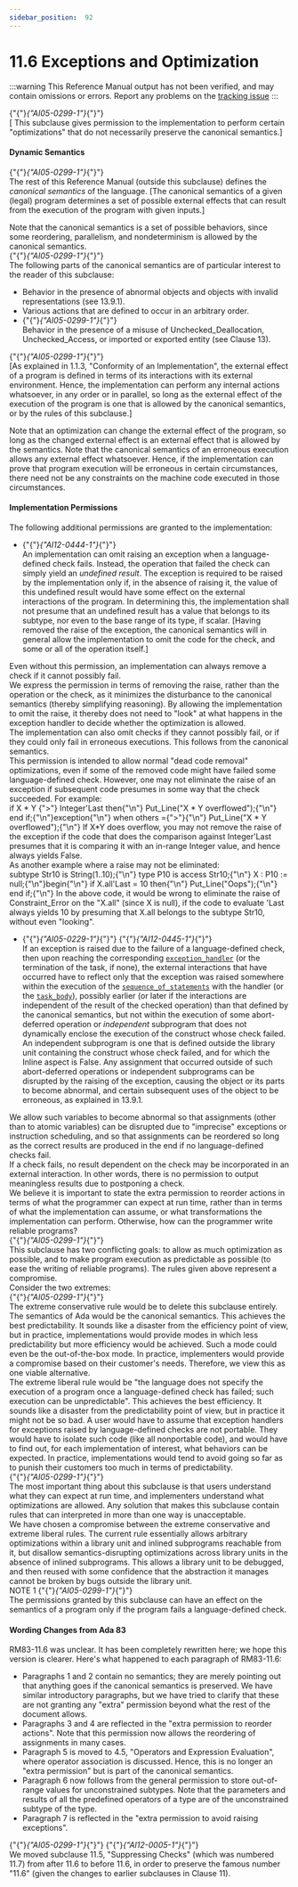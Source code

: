 ---
sidebar_position:  92
---

# 11.6 Exceptions and Optimization

:::warning
This Reference Manual output has not been verified,
and may contain omissions or errors.
Report any problems on the [tracking issue](https://github.com/ada-lang-io/ada-lang-io/issues/20)
:::


<p>{"{"}<em>{"AI05-0299-1"}</em>{"}"} <br />[ This subclause gives permission to the implementation to perform certain "optimizations" that do not necessarily preserve the canonical semantics.] <br /></p>


#### Dynamic Semantics

<p>{"{"}<em>{"AI05-0299-1"}</em>{"}"} <br />The rest of this Reference Manual (outside this subclause) defines the <em>canonical semantics</em> of the language. [The canonical semantics of a given (legal) program determines a set of possible external effects that can result from the execution of the program with given inputs.] <br /></p>

<Admonition type="aarm" aarm="ramification" title="Ramification: ">
<strong></strong>Note that the canonical semantics is a set of possible behaviors, since some reordering, parallelism, and nondeterminism is allowed by the canonical semantics. <br /></Admonition>

<Admonition type="aarm" aarm="discussion" title="Discussion: ">
<strong></strong>{"{"}<em>{"AI05-0299-1"}</em>{"}"} <br />The following parts of the canonical semantics are of particular interest to the reader of this subclause: <br /></Admonition>

<ul>
<li>Behavior in the presence of abnormal objects and objects with invalid representations (see 13.9.1).<br /></li>
<li>Various actions that are defined to occur in an arbitrary order.<br /></li>
<li>{"{"}<em>{"AI05-0299-1"}</em>{"}"} <br />Behavior in the presence of a misuse of Unchecked_Deallocation, Unchecked_Access, or imported or exported entity (see Clause 13). <br /></li>
</ul>
<p>{"{"}<em>{"AI05-0299-1"}</em>{"}"} <br />[As explained in 1.1.3, "Conformity of an Implementation", the external effect of a program is defined in terms of its interactions with its external environment. Hence, the implementation can perform any internal actions whatsoever, in any order or in parallel, so long as the external effect of the execution of the program is one that is allowed by the canonical semantics, or by the rules of this subclause.] <br /></p>

<Admonition type="aarm" aarm="ramification" title="Ramification: ">
<strong></strong>Note that an optimization can change the external effect of the program, so long as the changed external effect is an external effect that is allowed by the semantics. Note that the canonical semantics of an erroneous execution allows any external effect whatsoever. Hence, if the implementation can prove that program execution will be erroneous in certain circumstances, there need not be any constraints on the machine code executed in those circumstances. <br /></Admonition>


#### Implementation Permissions

<p>The following additional permissions are granted to the implementation: <br /></p>

<ul>
<li>{"{"}<em>{"AI12-0444-1"}</em>{"}"} <br />An implementation can omit raising an exception when a language-defined check fails. Instead, the operation that failed the check can simply yield an <em>undefined result</em>. The exception is required to be raised by the implementation only if, in the absence of raising it, the value of this undefined result would have some effect on the external interactions of the program. In determining this, the implementation shall not presume that an undefined result has a value that belongs to its subtype, nor even to the base range of its type, if scalar. [Having removed the raise of the exception, the canonical semantics will in general allow the implementation to omit the code for the check, and some or all of the operation itself.] <br /></li>
</ul>
<Admonition type="aarm" aarm="ramification" title="Ramification: ">
<strong></strong>Even without this permission, an implementation can always remove a check if it cannot possibly fail. <br /></Admonition>

<Admonition type="aarm" aarm="reason" title="Reason: ">
<strong></strong>We express the permission in terms of removing the raise, rather than the operation or the check, as it minimizes the disturbance to the canonical semantics (thereby simplifying reasoning). By allowing the implementation to omit the raise, it thereby does not need to "look" at what happens in the exception handler to decide whether the optimization is allowed. <br /></Admonition>

<Admonition type="aarm" aarm="discussion" title="Discussion: ">
<strong></strong>The implementation can also omit checks if they cannot possibly fail, or if they could only fail in erroneous executions. This follows from the canonical semantics. <br /></Admonition>

<Admonition type="aarm" aarm="implementation-note" title="Implementation Note: ">
<strong></strong>This permission is intended to allow normal "dead code removal" optimizations, even if some of the removed code might have failed some language-defined check. However, one may not eliminate the raise of an exception if subsequent code presumes in some way that the check succeeded. For example: <br /></Admonition>

<CodeBlock>
  if X * Y {">"} Integer'Last then{"\n"}      Put_Line("X * Y overflowed");{"\n"}  end if;{"\n"}exception{"\n"}  when others ={">"}{"\n"}      Put_Line("X * Y overflowed");{"\n"}

</CodeBlock>
<Admonition type="aarm" aarm="note" title="Note: ">
If X*Y does overflow, you may not remove the raise of the exception if the code that does the comparison against Integer'Last presumes that it is comparing it with an in-range Integer value, and hence always yields False.<br /></Admonition>

<Admonition type="aarm" aarm="note" title="Note: ">
As another example where a raise may not be eliminated: <br /></Admonition>

<CodeBlock>
  subtype Str10 is String(1..10);{"\n"}  type P10 is access Str10;{"\n"}  X : P10 := null;{"\n"}begin{"\n"}  if X.all'Last = 10 then{"\n"}      Put_Line("Oops");{"\n"}  end if;{"\n"}

</CodeBlock>
<Admonition type="aarm" aarm="note" title="Note: ">
In the above code, it would be wrong to eliminate the raise of Constraint_Error on the "X.all" (since X is null), if the code to evaluate 'Last always yields 10 by presuming that X.all belongs to the subtype Str10, without even "looking". <br /></Admonition>

<ul>
<li>{"{"}<em>{"AI05-0229-1"}</em>{"}"} {"{"}<em>{"AI12-0445-1"}</em>{"}"} <br />If an exception is raised due to the failure of a language-defined check, then upon reaching the corresponding <code><a href="../AA-11/AA-11.2#S0305">exception_handler</a></code> (or the termination of the task, if none), the external interactions that have occurred have to reflect only that the exception was raised somewhere within the execution of the <code><a href="../AA-5/AA-5.1#S0166">sequence_of_statements</a></code> with the handler (or the <code><a href="../AA-9/AA-9.1#S0248">task_body</a></code>), possibly earlier (or later if the interactions are independent of the result of the checked operation) than that defined by the canonical semantics, but not within the execution of some abort-deferred operation or <em>independent</em> subprogram that does not dynamically enclose the execution of the construct whose check failed. An independent subprogram is one that is defined outside the library unit containing the construct whose check failed, and for which the Inline aspect is False. Any assignment that occurred outside of such abort-deferred operations or independent subprograms can be disrupted by the raising of the exception, causing the object or its parts to become abnormal, and certain subsequent uses of the object to be erroneous, as explained in 13.9.1. <br /></li>
</ul>
<Admonition type="aarm" aarm="reason" title="Reason: ">
<strong></strong>We allow such variables to become abnormal so that assignments (other than to atomic variables) can be disrupted due to "imprecise" exceptions or instruction scheduling, and so that assignments can be reordered so long as the correct results are produced in the end if no language-defined checks fail. <br /></Admonition>

<Admonition type="aarm" aarm="ramification" title="Ramification: ">
<strong></strong>If a check fails, no result dependent on the check may be incorporated in an external interaction. In other words, there is no permission to output meaningless results due to postponing a check. <br /></Admonition>

<Admonition type="aarm" aarm="discussion" title="Discussion: ">
<strong></strong>We believe it is important to state the extra permission to reorder actions in terms of what the programmer can expect at run time, rather than in terms of what the implementation can assume, or what transformations the implementation can perform. Otherwise, how can the programmer write reliable programs?<br /></Admonition>

<Admonition type="aarm" aarm="note" title="Note: ">
{"{"}<em>{"AI05-0299-1"}</em>{"}"} <br />This subclause has two conflicting goals: to allow as much optimization as possible, and to make program execution as predictable as possible (to ease the writing of reliable programs). The rules given above represent a compromise.<br /></Admonition>

<Admonition type="aarm" aarm="note" title="Note: ">
Consider the two extremes:<br /></Admonition>

<Admonition type="aarm" aarm="note" title="Note: ">
{"{"}<em>{"AI05-0299-1"}</em>{"}"} <br />The extreme conservative rule would be to delete this subclause entirely. The semantics of Ada would be the canonical semantics. This achieves the best predictability. It sounds like a disaster from the efficiency point of view, but in practice, implementations would provide modes in which less predictability but more efficiency would be achieved. Such a mode could even be the out-of-the-box mode. In practice, implementers would provide a compromise based on their customer's needs. Therefore, we view this as one viable alternative.<br /></Admonition>

<Admonition type="aarm" aarm="note" title="Note: ">
The extreme liberal rule would be "the language does not specify the execution of a program once a language-defined check has failed; such execution can be unpredictable". This achieves the best efficiency. It sounds like a disaster from the predictability point of view, but in practice it might not be so bad. A user would have to assume that exception handlers for exceptions raised by language-defined checks are not portable. They would have to isolate such code (like all nonportable code), and would have to find out, for each implementation of interest, what behaviors can be expected. In practice, implementations would tend to avoid going so far as to punish their customers too much in terms of predictability.<br /></Admonition>

<Admonition type="aarm" aarm="note" title="Note: ">
{"{"}<em>{"AI05-0299-1"}</em>{"}"} <br />The most important thing about this subclause is that users understand what they can expect at run time, and implementers understand what optimizations are allowed. Any solution that makes this subclause contain rules that can interpreted in more than one way is unacceptable.<br /></Admonition>

<Admonition type="aarm" aarm="note" title="Note: ">
We have chosen a compromise between the extreme conservative and extreme liberal rules. The current rule essentially allows arbitrary optimizations within a library unit and inlined subprograms reachable from it, but disallow semantics-disrupting optimizations across library units in the absence of inlined subprograms. This allows a library unit to be debugged, and then reused with some confidence that the abstraction it manages cannot be broken by bugs outside the library unit. <br /></Admonition>

<Admonition type="aarm" aarm="note" title="Note: ">
NOTE 1   {"{"}<em>{"AI05-0299-1"}</em>{"}"} <br />The permissions granted by this subclause can have an effect on the semantics of a program only if the program fails a language-defined check. <br /></Admonition>


#### Wording Changes from Ada 83

<Admonition type="aarm" aarm="note" title="Note: ">
RM83-11.6 was unclear. It has been completely rewritten here; we hope this version is clearer. Here's what happened to each paragraph of RM83-11.6: <br /></Admonition>

<ul>
<li>Paragraphs 1 and 2 contain no semantics; they are merely pointing out that anything goes if the canonical semantics is preserved. We have similar introductory paragraphs, but we have tried to clarify that these are not granting any "extra" permission beyond what the rest of the document allows.<br /></li>
<li>Paragraphs 3 and 4 are reflected in the "extra permission to reorder actions". Note that this permission now allows the reordering of assignments in many cases.<br /></li>
<li>Paragraph 5 is moved to 4.5, "Operators and Expression Evaluation", where operator association is discussed. Hence, this is no longer an "extra permission" but is part of the canonical semantics.<br /></li>
<li>Paragraph 6 now follows from the general permission to store out-of-range values for unconstrained subtypes. Note that the parameters and results of all the predefined operators of a type are of the unconstrained subtype of the type.<br /></li>
<li>Paragraph 7 is reflected in the "extra permission to avoid raising exceptions". <br /></li>
</ul>
<Admonition type="aarm" aarm="note" title="Note: ">
{"{"}<em>{"AI05-0299-1"}</em>{"}"} {"{"}<em>{"AI12-0005-1"}</em>{"}"} <br />We moved subclause 11.5, "Suppressing Checks" (which was numbered 11.7) from after 11.6 to before 11.6, in order to preserve the famous number "11.6" (given the changes to earlier subclauses in Clause 11). <br /></Admonition>

